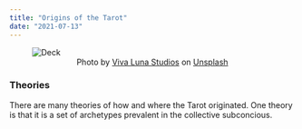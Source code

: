 ```yaml
---
title: "Origins of the Tarot"
date: "2021-07-13"
---
```


<figure>
  <img src="../../../images/deck.webp" alt="Deck"/>
  <figcaption align = "center">
    Photo by <a href="https://unsplash.com/@vivalunastudios?utm_source=unsplash&utm_medium=referral&utm_content=creditCopyText">Viva Luna Studios</a> on <a href="https://unsplash.com/s/photos/tarot?utm_source=unsplash&utm_medium=referral&utm_content=creditCopyText">Unsplash</a>
  </figcaption>
</figure>

### Theories

There are many theories of how and where the Tarot originated. One theory is that it is a set of archetypes prevalent in the collective subconcious.
